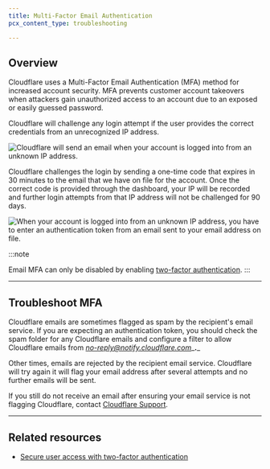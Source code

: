 ```yaml
---
title: Multi-Factor Email Authentication
pcx_content_type: troubleshooting

---
```


## Overview

Cloudflare uses a Multi-Factor Email Authentication (MFA) method for increased account security. MFA prevents customer account takeovers when attackers gain unauthorized access to an account due to an exposed or easily guessed password.

Cloudflare will challenge any login attempt if the user provides the correct credentials from an unrecognized IP address.

![Cloudflare will send an email when your account is logged into from an unknown IP address.](~/assets/images/fundamentals/hc-import-account_access_email.png)

Cloudflare challenges the login by sending a one-time code that expires in 30 minutes to the email that we have on file for the account. Once the correct code is provided through the dashboard, your IP will be recorded and further login attempts from that IP address will not be challenged for 90 days.

![When your account is logged into from an unknown IP address, you have to enter an authentication token from an email sent to your email address on file.](~/assets/images/fundamentals/hc-import-login_authentication.png)

:::note

Email MFA can only be disabled by enabling [two-factor authentication](/fundamentals/setup/account/account-security/2fa/).
:::

***

## Troubleshoot MFA

Cloudflare emails are sometimes flagged as spam by the recipient's email service. If you are expecting an authentication token, you should check the spam folder for any Cloudflare emails and configure a filter to allow Cloudflare emails from *[no-reply@notify.cloudflare.com](mailto:no-reply@notify.cloudflare.com)*\_**.**\_

Other times, emails are rejected by the recipient email service. Cloudflare will try again it will flag your email address after several attempts and no further emails will be sent.

If you still do not receive an email after ensuring your email service is not flagging Cloudflare, contact [Cloudflare Support](/support/contacting-cloudflare-support/).

***

## Related resources

* [Secure user access with two-factor authentication](/fundamentals/setup/account/account-security/2fa/)
